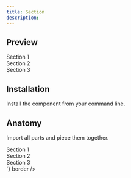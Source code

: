 ```yaml
---
title: Section
description: 
---
```

## Preview

<Preview>
  <Container
    css={{
      width:"100%",
      flexDirection: "column",
      alignItems: "center",
      gap: "$3",
    }}
  >
  <Section size="1" css={{ backgroundColor: '$bgBase' }}>
    <Text as="p" size="4" css={{ textAlign: 'center' }}>Section 1</Text>
  </Section>
  <Section size="2" css={{ backgroundColor: '$bgBase', my: '$1' }}>
    <Text as="p" size="4" css={{ textAlign: 'center' }}>Section 2</Text>
  </Section>
  <Section size="3" css={{ backgroundColor: '$bgBase' }}>
    <Text as="p" size="4" css={{ textAlign: 'center' }}>Section 3</Text>
  </Section>
  </Container>
</Preview>

## Installation

Install the component from your command line.

<LiveProvider>
    <LiveEditor code={`npm install @odpf/apsara`} border/>
</LiveProvider>


## Anatomy
Import all parts and piece them together.

<LiveProvider>
    <LiveEditor code={`

<Section size="1" css={{ backgroundColor: '$bgBase' }}>
  <Text as="p" size="4" css={{ textAlign: 'center' }}>Section 1</Text>
</Section>
<Section size="2" css={{ backgroundColor: '$bgBase', my: '$1' }}>
  <Text as="p" size="4" css={{ textAlign: 'center' }}>Section 2</Text>
</Section>
<Section size="3" css={{ backgroundColor: '$bgBase' }}>
  <Text as="p" size="4" css={{ textAlign: 'center' }}>Section 3</Text>
</Section>
`} border />
</LiveProvider>
